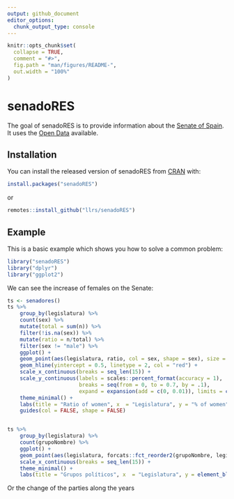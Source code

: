 ```yaml
---
output: github_document
editor_options: 
  chunk_output_type: console
---
```


<!-- README.md is generated from README.Rmd. Please edit that file -->

```r
knitr::opts_chunk$set(
  collapse = TRUE,
  comment = "#>",
  fig.path = "man/figures/README-",
  out.width = "100%"
)
```

# senadoRES

<!-- badges: start -->
<!-- badges: end -->

The goal of senadoRES is to provide information about the [Senate of Spain](https://en.wikipedia.org/wiki/Senate_of_Spain).
It uses the [Open Data](https://www.senado.es/web/relacionesciudadanos/datosabiertos/catalogodatos/index.html) available.

## Installation

You can install the released version of senadoRES from [CRAN](https://CRAN.R-project.org) with:

``` r
install.packages("senadoRES")
```

or 

``` r
remotes::install_github("llrs/senadoRES")
```

## Example

This is a basic example which shows you how to solve a common problem:

```r
library("senadoRES")
library("dplyr")
library("ggplot2")
```

We can see the increase of females on the Senate:

```r
ts <- senadores()
ts %>%
    group_by(legislatura) %>%
    count(sex) %>%
    mutate(total = sum(n)) %>%
    filter(!is.na(sex)) %>%
    mutate(ratio = n/total) %>%
    filter(sex != "male") %>% 
    ggplot() +
    geom_point(aes(legislatura, ratio, col = sex, shape = sex), size = 5) +
    geom_hline(yintercept = 0.5, linetype = 2, col = "red") +
    scale_x_continuous(breaks = seq_len(15)) +
    scale_y_continuous(labels = scales::percent_format(accuracy = 1), 
                       breaks = seq(from = 0, to = 0.7, by = .1),
                       expand = expansion(add = c(0, 0.01)), limits = c(0, NA)) +
    theme_minimal() +
    labs(title = "Ratio of women", x  = "Legislatura", y = "% of women") +
    guides(col = FALSE, shape = FALSE)


ts %>% 
    group_by(legislatura) %>%
    count(grupoNombre) %>% 
    ggplot() +
    geom_point(aes(legislatura, forcats::fct_reorder2(grupoNombre, legislatura != 0, legislatura, .fun = sum))) +
    scale_x_continuous(breaks = seq_len(15)) +
    theme_minimal() +
    labs(title = "Grupos políticos", x  = "Legislatura", y = element_blank())
```

Or the change of the parties along the years
